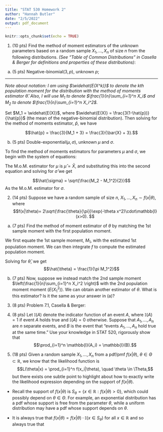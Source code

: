 ```yaml
---
title: "STAT 530 Homework 2"
author: "Hannah Butler"
date: "2/5/2022"
output: pdf_document
---
```


```r
knitr::opts_chunk$set(echo = TRUE)
```

(1) (10 pts) Find the method of moment estimators of the unknown parameters based on a random sample $X_1, \dots, X_n$ of size $n$ from the following distributions. *(See "Table of Common Distributions" in Casella & Berger for definitions and properties of these distributions)*:

(a) (5 pts) Negative-binomial$(3,p)$, unknown $p$;

***

*Note about notation: I am using $\widehat{E(X^k)}$ to denote the $k$th population moment for the distribution with the method of moments estimator $\hat{\theta}$. Also, I will use $M_1$ to denote $\frac{1}{n}\sum_{i=1}^n X_i$ and $M_2$ to denote $\frac{1}{n}\sum_{i=1}^n X_i^2$.*

Set $M_1 = \widehat{E(X)}$, where $\widehat{E(X)} = \frac{3(1-\hat{p})}{\hat{p}}$ (the mean of the negative-binomial distribution). Then solving for the method of moments estimator, $\hat{p}$, we have

$$\hat{p} = \frac{3}{M_1 + 3} = \frac{3}{\bar{X} + 3}.$$

(b) (5 pts) Double-exponential$(\mu, \sigma)$, unknown $\mu$ and $\sigma$.

To find the method of moments estimators for parameters $\mu$ and $\sigma$, we begin with the system of equations:

\begin{align*}
M_1 &= \widehat{E(X)} = \hat{\mu} \\
M_2 &= \widehat{E(X^2)} = \widehat{\text{Var}(X)} + \widehat{E(X)}^2 = 2\hat{\sigma}^2 + \hat{\mu}^2
\end{align*}

The M.o.M. estimator for $\mu$ is $\hat{\mu} = \bar{X}$, and substituting this into the second equation and solving for $\hat{\sigma}$ we get

$$\hat{\sigma} = \sqrt{\frac{M_2 - M_1^2}{2}}$$
As the M.o.M. estimator for $\sigma$.

(2) (14 pts) Suppose we have a random sample of size $n$, $X_1, \dots, X_n \sim  f(x|\theta)$, where 
$$f(x|\theta)= 2\sqrt{\frac{\theta}{\pi}}\exp(-\theta x^2)\cdot\mathbb{I}(x>0). $$

(a) (7 pts) Find the method of moment estimator of $\theta$ by matching the 1st sample moment with the first population moment. 

We first equate the 1st sample moment, $M_1$, with the estimated 1st population moment. We can then integrate $f$ to compute the estimated population moment. 

\begin{align*}
M_1 &= \widehat{E(X)} = \sqrt{\frac{\hat{\theta}}{\pi}}\int_0^\infty 2xe^{-\hat{\theta}x^2} dx \\
&= \sqrt{\frac{\hat{\theta}}{\pi}}\int_0^\infty e^{-\hat{\theta}u} du & \textit(u-substitution) \\
&= \sqrt{\frac{\hat{\theta}}{\pi}} \left( -\frac{1}{\hat{\theta}} e^{-\hat{\theta}u} \right)_0^\infty \\
&= \frac{1}{\sqrt{\hat{\theta}\pi}}
\end{align*}

Solving for $\hat{\theta}$, we get
$$\hat{\theta} = \frac{1}{\pi M_1^2}$$

(b) (7 pts) Now, suppose we instead match the 2nd sample moment $\left(\frac{1}{n}\sum_{i=1}^n X_i^2 \right)$ with the 2nd population moment moment ($E(X_1^2)$). We can obtain another estimator of $\theta$. What is this estimator? Is it the same as your answer in (a)?

(3) (8 pts) Problem 7.1, Casella & Berger:

(4) (8 pts) Let $\mathbb{I}(A)$ denote the indicator function of an event $A$, where $\mathbb{I}(A) = 1$ if event $A$ holds true and $\mathbb{I}(A) = 0$ otherwise. Suppose that $A_1, \dots, A_n$ are $n$ separate events, and $B$ is the event that "events $A_1, \dots, A_n$ hold true at the same time." Use your knowledge in STAT 520, rigorously show that 
$$\prod_{i=1}^n \mathbb{I}(A_i) = \mathbb{I}(B).$$

(5) (18 pts) Given a random sample $X_1, \dots, X_n$ from a pdf/pmf $f(x|\theta)$, $\theta \in \Theta \subset \mathbb{R}$, we know that the likelihood function is
$$L(\theta|x) = \prod_{i=1}^n f(x_i|\theta), \quad \theta \in \Theta,$$
but there exists one subtle point to highlight about how to exactly write the likelihood expression depending on the support of $f(x|\theta)$.

- Recall the support of $f(x|\theta)$ is $S_\theta = \{ x \in \mathbb{R} : f(x|\theta) > 0\}$, which could possibly depend on $\theta \in \Theta$. For example, an exponential distribution has a pdf whose support is free from the parameter $\theta$, while a uniform distribution may have a pdf whose support depends on $\theta$.

- It is always true that $f(x|\theta) = f(x|\theta)\cdot \mathbb{I}(x \in S_\theta)$ for all $x\in \mathbb{R}$ and so always true that 